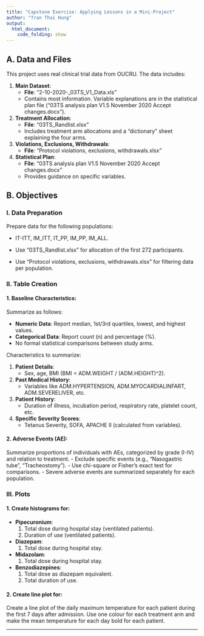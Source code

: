 ```yaml
---
title: "Capstone Exercise: Applying Lessons in a Mini-Project"
author: "Tran Thai Hung"
output: 
  html_document:
    code_folding: show
---
```


## A. Data and Files

This project uses real clinical trial data from OUCRU. The data includes:

1. **Main Dataset**:
    - **File**: "2-10-2020-_03TS_V1_Data.xls"
    - Contains most information. Variable explanations are in the statistical plan file ("03TS analysis plan V1.5 November 2020 Accept changes.docx").
    
2. **Treatment Allocation**:
    - **File**: "03TS_Randlist.xlsx"
    - Includes treatment arm allocations and a "dictionary" sheet explaining the four arms.
    
3. **Violations, Exclusions, Withdrawals**:
    - **File**: "Protocol violations, exclusions, withdrawals.xlsx"
    
4. **Statistical Plan**:
    - **File**: "03TS analysis plan V1.5 November 2020 Accept changes.docx"
    - Provides guidance on specific variables.

## B. Objectives

### I. Data Preparation
Prepare data for the following populations:

- IT-ITT, IM_ITT, IT_PP, IM_PP, IM_ALL.

- Use "03TS_Randlist.xlsx" for allocation of the first 272 participants.

- Use "Protocol violations, exclusions, withdrawals.xlsx" for filtering data per population.

### II. Table Creation

#### 1. Baseline Characteristics:
Summarize as follows:

- **Numeric Data**: Report median, 1st/3rd quartiles, lowest, and highest values.
- **Categorical Data**: Report count (n) and percentage (%).
- No formal statistical comparisons between study arms.

Characteristics to summarize:

1. **Patient Details**:
    - Sex, age, BMI (BMI = ADM.WEIGHT / (ADM.HEIGHT)^2).
    
2. **Past Medical History**:
    - Variables like ADM.HYPERTENSION, ADM.MYOCARDIALINFART, ADM.SEVERELIVER, etc.
    
3. **Patient History**:
    - Duration of illness, incubation period, respiratory rate, platelet count, etc.
    
4. **Specific Severity Scores**:
    - Tetanus Severity, SOFA, APACHE II (calculated from variables).

#### 2. Adverse Events (AE):
Summarize proportions of individuals with AEs, categorized by grade (I-IV) and relation to treatment.
- Exclude specific events (e.g., "Nasogastric tube", "Tracheostomy").
- Use chi-square or Fisher’s exact test for comparisons.
- Severe adverse events are summarized separately for each population.

### III. Plots

#### 1. Create histograms for:

- **Pipecuronium**:
    1. Total dose during hospital stay (ventilated patients).
    2. Duration of use (ventilated patients).
    
- **Diazepam**:
    1. Total dose during hospital stay.
    
- **Midazolam**:
    1. Total dose during hospital stay.
    
- **Benzodiazepines**:
    1. Total dose as diazepam equivalent.
    2. Total duration of use.

#### 2. Create line plot for:
Create a line plot of the daily maximum temperature for each patient during the first 7 days after admission. Use one colour for each treatment arm and make the mean temperature for each day bold for each patient.

---